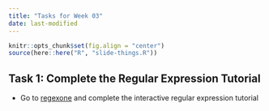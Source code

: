```yaml
---
title: "Tasks for Week 03"
date: last-modified
---
```


```r
knitr::opts_chunk$set(fig.align = "center")
source(here::here("R", "slide-things.R"))
```

## Task 1: Complete the Regular Expression Tutorial

- Go to [regexone](https://regexone.com) and complete the interactive regular expression tutorial
